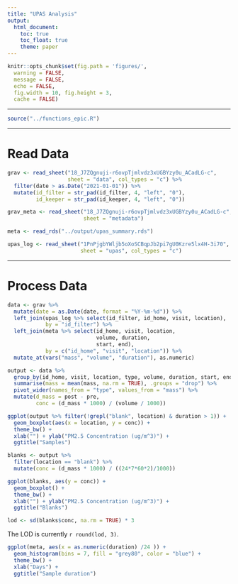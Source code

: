 ```yaml
---
title: "UPAS Analysis"
output:
  html_document:
    toc: true
    toc_float: true
    theme: paper
---
```


```r
knitr::opts_chunk$set(fig.path = 'figures/',
  warning = FALSE,
  message = FALSE,
  echo = FALSE,
  fig.width = 10, fig.height = 3,
  cache = FALSE)
```

---

```r
source("../functions_epic.R")
```

---

# Read Data

```r
grav <- read_sheet("18_J7ZQgnuji-r6ovpTjmlvdz3xUGBYzy0u_ACadLG-c",
                   sheet = "data", col_types = "c") %>%
  filter(date > as.Date("2021-01-01")) %>%
  mutate(id_filter = str_pad(id_filter, 4, "left", "0"),
         id_keeper = str_pad(id_keeper, 4, "left", "0"))
```

```r
grav_meta <- read_sheet("18_J7ZQgnuji-r6ovpTjmlvdz3xUGBYzy0u_ACadLG-c",
                        sheet = "metadata")

meta <- read_rds("../output/upas_summary.rds")

upas_log <- read_sheet("1PnPjgbYWljb5oXoSCBqpJb2pi7gU0Kzre5lx4H-3i70",
                       sheet = "upas", col_types = "c")
```

---

# Process Data

```r
data <- grav %>%
  mutate(date = as.Date(date, format = "%Y-%m-%d")) %>%
  left_join(upas_log %>% select(id_filter, id_home, visit, location),
            by = "id_filter") %>%
  left_join(meta %>% select(id_home, visit, location,
                            volume, duration,
                            start, end),
            by = c("id_home", "visit", "location")) %>%
  mutate_at(vars("mass", "volume", "duration"), as.numeric)
```

```r
output <- data %>%
  group_by(id_home, visit, location, type, volume, duration, start, end) %>%
  summarise(mass = mean(mass, na.rm = TRUE), .groups = "drop") %>%
  pivot_wider(names_from = "type", values_from = "mass") %>%
  mutate(d_mass = post - pre,
         conc = (d_mass * 1000) / (volume / 1000))

```

```r
ggplot(output %>% filter(!grepl("blank", location) & duration > 1)) +
  geom_boxplot(aes(x = location, y = conc)) +
  theme_bw() +
  xlab("") + ylab("PM2.5 Concentration (ug/m^3)") +
  ggtitle("Samples")
```

```r
blanks <- output %>% 
  filter(location == "blank") %>%
  mutate(conc = (d_mass * 1000) / ((24*7*60*2)/1000))
```

```r
ggplot(blanks, aes(y = conc)) +
  geom_boxplot() +
  theme_bw() +
  xlab("") + ylab("PM2.5 Concentration (ug/m^3)") +
  ggtitle("Blanks")
```


```r
lod <- sd(blanks$conc, na.rm = TRUE) * 3
```

The LOD is currently `r round(lod, 3)`.

```r
ggplot(meta, aes(x = as.numeric(duration) /24 )) +
  geom_histogram(bins = 7, fill = "grey80", color = "blue") +
  theme_bw() +
  xlab("Days") +
  ggtitle("Sample duration")
```

